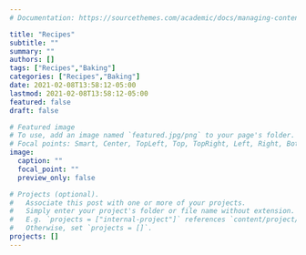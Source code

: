 ```yaml
---
# Documentation: https://sourcethemes.com/academic/docs/managing-content/

title: "Recipes"
subtitle: ""
summary: ""
authors: []
tags: ["Recipes","Baking"]
categories: ["Recipes","Baking"]
date: 2021-02-08T13:58:12-05:00
lastmod: 2021-02-08T13:58:12-05:00
featured: false
draft: false

# Featured image
# To use, add an image named `featured.jpg/png` to your page's folder.
# Focal points: Smart, Center, TopLeft, Top, TopRight, Left, Right, BottomLeft, Bottom, BottomRight.
image:
  caption: ""
  focal_point: ""
  preview_only: false

# Projects (optional).
#   Associate this post with one or more of your projects.
#   Simply enter your project's folder or file name without extension.
#   E.g. `projects = ["internal-project"]` references `content/project/deep-learning/index.md`.
#   Otherwise, set `projects = []`.
projects: []
---
```

